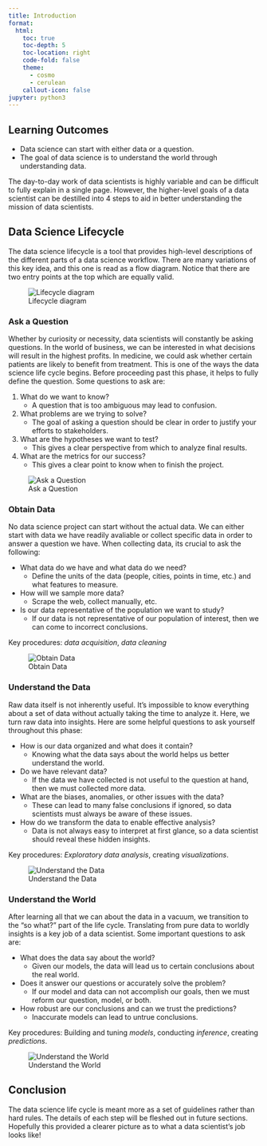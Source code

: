```yaml
---
title: Introduction
format:
  html:
    toc: true
    toc-depth: 5
    toc-location: right
    code-fold: false
    theme:
      - cosmo
      - cerulean
    callout-icon: false
jupyter: python3
---
```


::: {.callout-note collapse="true"}
## Learning Outcomes

- Data science can start with either data or a question.
- The goal of data science is to understand the world through understanding data. 

:::

The day-to-day work of data scientists is highly variable and can be difficult to fully explain in a single page. However, the higher-level goals of a data scientist can be destilled into 4 steps to aid in better understanding the mission of data scientists.  

## Data Science Lifecycle

The data science lifecycle is a tool that provides high-level descriptions of the different parts of a data science workflow. There are many variations of this key idea, and this one is read as a flow diagram. Notice that there are two entry points at the top which are equally valid. 

![Lifecycle diagram](data_life_cycle.PNG)

### Ask a Question 

Whether by curiosity or necessity, data scientists will constantly be asking questions. In the world of business, we can be interested in what decisions will result in the highest profits. In medicine, we could ask whether certain patients are likely to benefit from treatment. This is one of the ways the data science life cycle begins. Before proceeding past this phase, it helps to fully define the question. Some questions to ask are:

1. What do we want to know? 
    - A question that is too ambiguous may lead to confusion.
2. What problems are we trying to solve?
    - The goal of asking a question should be clear in order to justify your efforts to stakeholders.
3. What are the hypotheses we want to test?
    - This gives a clear perspective from which to analyze final results.
4. What are the metrics for our success?
    - This gives a clear point to know when to finish the project.

![Ask a Question](ask_question.PNG)

### Obtain Data 
No data science project can start without the actual data. We can either start with data we have readily avaliable or collect specific data in order to answer a question we have. When collecting data, its crucial to ask the following:  


- What data do we have and what data do we need?
    - Define the units of the data (people, cities, points in time, etc.) and what features to measure.
- How will we sample more data?
    - Scrape the web, collect manually, etc.
- Is our data representative of the population we want to study?
    - If our data is not representative of our population of interest, then we can come to incorrect conclusions.

Key procedures: *data acquisition*, *data cleaning*

![Obtain Data](data_acquisition.PNG)

### Understand the Data

Raw data itself is not inherently useful. It's impossible to know everything about a set of data without actually taking the time to analyze it. Here, we turn raw data into insights. Here are some helpful questions to ask yourself throughout this phase:


- How is our data organized and what does it contain?
    - Knowing what the data says about the world helps us better understand the world. 
- Do we have relevant data?
    - If the data we have collected is not useful to the question at hand, then we must collected more data.
- What are the biases, anomalies, or other issues with the data?
    - These can lead to many false conclusions if ignored, so data scientists must always be aware of these issues. 
- How do we transform the data to enable effective analysis?
    - Data is not always easy to interpret at first glance, so a data scientist should reveal these hidden insights. 

Key procedures: *Exploratory data analysis*, creating *visualizations*.

![Understand the Data](understand_data.PNG)

### Understand the World
After learning all that we can about the data in a vacuum, we transition to the "so what?" part of the life cycle. Translating from pure data to worldly insights is a key job of a data scientist. Some important questions to ask are:

- What does the data say about the world?
    - Given our models, the data will lead us to certain conclusions about the real world.   
- Does it answer our questions or accurately solve the problem?
    - If our model and data can not accomplish our goals, then we must reform our question, model, or both.  
- How robust are our conclusions and can we trust the predictions?
    - Inaccurate models can lead to untrue conclusions.

Key procedures: Building and tuning *models*, conducting *inference*, creating *predictions*.


![Understand the World](understand_world.PNG)

## Conclusion

The data science life cycle is meant more as a set of guidelines rather than hard rules. The details of each step will be fleshed out in future sections. Hopefully this provided a clearer picture as to what a data scientist's job looks like!


